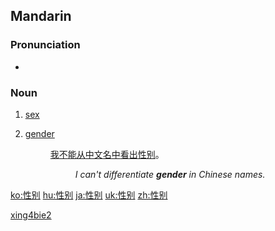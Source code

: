 ==Mandarin==
{{zh-hanzi-box|[[性]][[别]]|[[性別]]}}

===Pronunciation===
* {{audio|Zh-xìngbié.ogg|Audio|lang=cmn}}

===Noun===
{{cmn-noun|s|pin=xìngbié|pint=xing4bie2|tra=性別|sim=性别}}

# {{context|biology|lang=cmn|sort=xing4bie2}} [[sex]]
# [[gender]]
#: [[我]][[不]][[能]][[从]][[中文]][[名]][[中]][[看]][[出]][[性别]]。
#:: ''I can't differentiate '''gender''' in Chinese names.''

[[Category:Intermediate Mandarin|xing4bie2]]

[[ko:性别]]
[[hu:性别]]
[[ja:性别]]
[[uk:性别]]
[[zh:性别]]